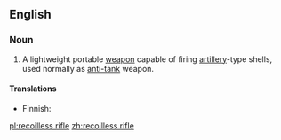 {{wikipedia}}
==English==

===Noun===
{{en-noun|sg=[[recoil]][[-less|less]] [[rifle]]}}

# A lightweight portable [[weapon]] capable of firing [[artillery]]-type shells, used normally as [[anti-tank]] weapon.

====Translations====
{{trans-top|weapon}}
* Finnish: {{t+|fi|sinko}}
{{trans-mid}}
{{trans-bottom}}

[[pl:recoilless rifle]]
[[zh:recoilless rifle]]